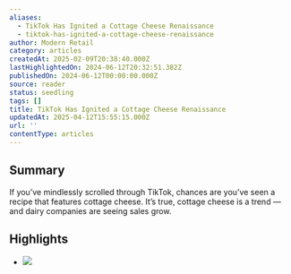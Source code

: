 ```yaml
---
aliases:
  - TikTok Has Ignited a Cottage Cheese Renaissance
  - tiktok-has-ignited-a-cottage-cheese-renaissance
author: Modern Retail
category: articles
createdAt: 2025-02-09T20:38:40.000Z
lastHighlightedOn: 2024-06-12T20:32:51.382Z
publishedOn: 2024-06-12T00:00:00.000Z
source: reader
status: seedling
tags: []
title: TikTok Has Ignited a Cottage Cheese Renaissance
updatedAt: 2025-04-12T15:55:15.000Z
url: ''
contentType: articles
---
```

## Summary

If you’ve mindlessly scrolled through TikTok, chances are you’ve seen a recipe that features cottage cheese. It’s true, cottage cheese is a trend — and dairy companies are seeing sales grow.

## Highlights

- ![](https://imgproxy.readwise.io/?url=http%3A//rs-stripe.digiday.com/stripe/image%3Fcs_email%3Dalessandrodesantis%40nebulab.com%26amp%3Bcs_stripeid%3D19982%26amp%3Bcs_sendid%3D%26amp%3Bcs_offset%3D0%26amp%3Bcs_esp%3Dcampaignmonitor&hash=57d5bf303188fb246f6cd0a7c831c502)
